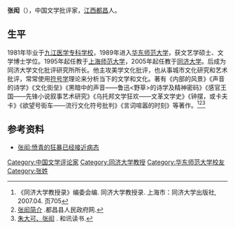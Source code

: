 '''张闳'''（{{bd|1962年|6月||}}），中国文学批评家，[[江西|江西]][[都昌|都昌]]人。

==生平==
1981年毕业于[[九江医学专科学校|九江医学专科学校]]，1989年进入[[华东师范大学|华东师范大学]]，获文艺学硕士、文学博士学位。1995年起任教于[[上海师范大学|上海师范大学]]，2005年起任教于[[同济大学|同济大学]]。后成为同济大学文化批评研究所所长。他主攻美学文化批评，也从事城市文化研究和艺术批评，常常使用[[符号学|符号学]]理论来分析当下的文学和文化。著有《内部的风景》《声音的诗学》《文化街垒》《黑暗中的声音——鲁迅<野草>的诗学及精神密码》《感官王国——先锋小说叙事艺术研究》《乌托邦文学狂欢——文革文学史》《钟摆，或卡夫卡》《欲望号街车——流行文化符号批判》《言词喧嚣的时刻》等著作。<ref>《同济大学教授录》编委会编. 同济大学教授录. 上海市：同济大学出版社, 2007.04. 页705</ref><ref>[http://www.duchang.gov.cn/zjdc/dcen/201111/t20111121_408.htm 张闳简介] {{Wayback|url=http://www.duchang.gov.cn/zjdc/dcen/201111/t20111121_408.htm |date=20131220213543 }}.都昌县人民政府网.</ref><ref>[http://data.book.hexun.com/author-836.shtml 朱大可、张闳] {{Wayback|url=http://data.book.hexun.com/author-836.shtml |date=20150601182601 }}. 和讯读书.</ref>

==参考资料==
{{reflist}}
* [https://web.archive.org/web/20140821022218/http://news.163.com/07/0726/08/3KAK1AHI000121EP.html 张闳:愤青的狂暴已经接近病态]

{{DEFAULTSORT:Z}}
[[Category:中国文学评论家|Category:中国文学评论家]]
[[Category:同济大学教授|Category:同济大学教授]]
[[Category:华东师范大学校友|Category:华东师范大学校友]]
[[Category:张姓|Category:张姓]]